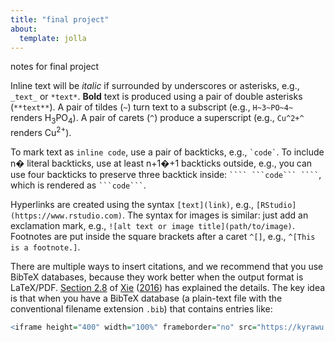 ```yaml
---
title: "final project"
about: 
  template: jolla
---
```


notes for final project

Inline text will be *italic* if surrounded by underscores or asterisks, e.g., `_text_` or `*text*`. **Bold** text is produced using a pair of double asterisks (`**text**`). A pair of tildes (`~`) turn text to a subscript (e.g., `H~3~PO~4~` renders H~3~PO~4~). A pair of carets (`^`) produce a superscript (e.g., `Cu^2+^` renders Cu^2+^).

To mark text as `inline code`, use a pair of backticks, e.g., `` `code` ``. To include n� literal backticks, use at least n+1�+1 backticks outside, e.g., you can use four backticks to preserve three backtick inside: ````` ```` ```code``` ```` `````, which is rendered as ```` ```code``` ````.

Hyperlinks are created using the syntax `[text](link)`, e.g., `[RStudio](https://www.rstudio.com)`. The syntax for images is similar: just add an exclamation mark, e.g., `![alt text or image title](path/to/image)`. Footnotes are put inside the square brackets after a caret `^[]`, e.g., `^[This is a footnote.]`.

There are multiple ways to insert citations, and we recommend that you use BibTeX databases, because they work better when the output format is LaTeX/PDF. [Section 2.8](https://bookdown.org/yihui/bookdown/citations.html) of [Xie](https://bookdown.org/yihui/rmarkdown/markdown-syntax.html#ref-xie2016) ([2016](https://bookdown.org/yihui/rmarkdown/markdown-syntax.html#ref-xie2016)) has explained the details. The key idea is that when you have a BibTeX database (a plain-text file with the conventional filename extension `.bib`) that contains entries like:


```r
<iframe height="400" width="100%" frameborder="no" src="https://kyrawu.shinyapps.io/mcdonalds/"> </iframe>
```





